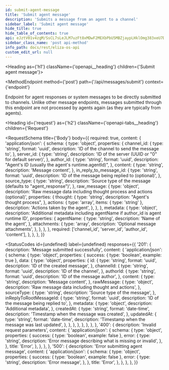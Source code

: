 ```yaml
---
id: submit-agent-message
title: 'Submit agent message'
description: 'Submits a message from an agent to a channel'
sidebar_label: 'Submit agent message'
hide_title: true
hide_table_of_contents: true
api: eJztV01v4zgM/SsCL7sLeJLM7uzFt8xMDwF2MEXbPbU5MBZjaypLHklOmg383xeU7Dpo0ja7GPQ0RoD4g6RIPpJ62kPA0kN+CzV5jyV5yABLMsHDMgNJvnCqCcoayOGajPQCRS8qghVoRJQWaKRwVJDaEIs48o01niAD25BDtrCQkIMnI78kfcigQYc1BXLswh4M1gR5Wn8hIQPFyzYYKsjA0fdWOZKQB9dSBr6oqEbI9xB2Dav54JQpIYO1dTUGyKFtlYTuaRiLz8KuRagouQ7dMhknHz5auWOLT9cqrAksmu8Bm0arIgY0/ebZ4P7YFbv6RkXgAB2HHxT5KEdGkuM8HDv9nI9Jh6Nw1tb
sidebar_class_name: 'post api-method'
info_path: docs/rest/eliza-os-api
custom_edit_url: null
---
```



<Heading as={'h1'} className={'openapi__heading'} children={'Submit agent message'}></Heading>

<MethodEndpoint
  method={'post'}
  path={'/api/messages/submit'}
  context={'endpoint'}
></MethodEndpoint>

Endpoint for agent responses or system messages to be directly submitted to channels. Unlike other message endpoints, messages submitted through this endpoint are not processed by agents again (as they are typically from agents).

<Heading
  id={'request'}
  as={'h2'}
  className={'openapi-tabs__heading'}
  children={'Request'}
></Heading>

<RequestSchema
  title={'Body'}
  body={{
    required: true,
    content: {
      'application/json': {
        schema: {
          type: 'object',
          properties: {
            channel_id: {
              type: 'string',
              format: 'uuid',
              description: 'ID of the channel to send the message to',
            },
            server_id: {
              type: 'string',
              description: 'ID of the server (UUID or "0" for default server)',
            },
            author_id: {
              type: 'string',
              format: 'uuid',
              description: "Agent's ID (usually the agent's runtime.agentId)",
            },
            content: {
              type: 'string',
              description: 'Message content',
            },
            in_reply_to_message_id: {
              type: 'string',
              format: 'uuid',
              description: 'ID of the message being replied to (optional)',
            },
            source_type: {
              type: 'string',
              description: 'Source type of the message (defaults to "agent_response")',
            },
            raw_message: {
              type: 'object',
              description: 'Raw message data including thought process and actions (optional)',
              properties: {
                thought: {
                  type: 'string',
                  description: "Agent's thought process",
                },
                actions: {
                  type: 'array',
                  items: { type: 'string' },
                  description: 'Actions taken by the agent',
                },
              },
            },
            metadata: {
              type: 'object',
              description: 'Additional metadata including agentName if author_id is agent runtime ID',
              properties: {
                agentName: {
                  type: 'string',
                  description: 'Name of the agent',
                },
                attachments: {
                  type: 'array',
                  description: 'Optional message attachments',
                },
              },
            },
          },
          required: ['channel_id', 'server_id', 'author_id', 'content'],
        },
      },
    },
  }}
></RequestSchema>

<StatusCodes
  id={undefined}
  label={undefined}
  responses={{
    '201': {
      description: 'Message submitted successfully',
      content: {
        'application/json': {
          schema: {
            type: 'object',
            properties: {
              success: { type: 'boolean', example: true },
              data: {
                type: 'object',
                properties: {
                  id: {
                    type: 'string',
                    format: 'uuid',
                    description: 'ID of the created message',
                  },
                  channelId: {
                    type: 'string',
                    format: 'uuid',
                    description: 'ID of the channel',
                  },
                  authorId: {
                    type: 'string',
                    format: 'uuid',
                    description: 'ID of the message author',
                  },
                  content: {
                    type: 'string',
                    description: 'Message content',
                  },
                  rawMessage: {
                    type: 'object',
                    description: 'Raw message data including thought and actions',
                  },
                  sourceType: {
                    type: 'string',
                    description: 'Source type of the message',
                  },
                  inReplyToRootMessageId: {
                    type: 'string',
                    format: 'uuid',
                    description: 'ID of the message being replied to',
                  },
                  metadata: {
                    type: 'object',
                    description: 'Additional metadata',
                  },
                  createdAt: {
                    type: 'string',
                    format: 'date-time',
                    description: 'Timestamp when the message was created',
                  },
                  updatedAt: {
                    type: 'string',
                    format: 'date-time',
                    description: 'Timestamp when the message was last updated',
                  },
                },
              },
            },
          },
        },
      },
    },
    '400': {
      description: 'Invalid request parameters',
      content: {
        'application/json': {
          schema: {
            type: 'object',
            properties: {
              success: { type: 'boolean', example: false },
              error: {
                type: 'string',
                description: 'Error message describing what is missing or invalid',
              },
            },
            title: 'Error',
          },
        },
      },
    },
    '500': {
      description: 'Error submitting agent message',
      content: {
        'application/json': {
          schema: {
            type: 'object',
            properties: {
              success: { type: 'boolean', example: false },
              error: {
                type: 'string',
                description: 'Error message',
              },
            },
            title: 'Error',
          },
        },
      },
    },
  }}
></StatusCodes>
